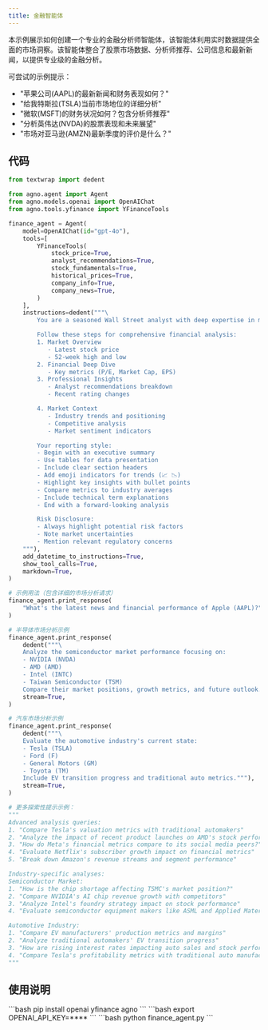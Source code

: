 ```yaml
---
title: 金融智能体
---
```

本示例展示如何创建一个专业的金融分析师智能体，该智能体利用实时数据提供全面的市场洞察。该智能体整合了股票市场数据、分析师推荐、公司信息和最新新闻，以提供专业级的金融分析。

可尝试的示例提示：
- "苹果公司(AAPL)的最新新闻和财务表现如何？"
- "给我特斯拉(TSLA)当前市场地位的详细分析"
- "微软(MSFT)的财务状况如何？包含分析师推荐"
- "分析英伟达(NVDA)的股票表现和未来展望"
- "市场对亚马逊(AMZN)最新季度的评价是什么？"

## 代码

```python finance_agent.py
from textwrap import dedent

from agno.agent import Agent
from agno.models.openai import OpenAIChat
from agno.tools.yfinance import YFinanceTools

finance_agent = Agent(
    model=OpenAIChat(id="gpt-4o"),
    tools=[
        YFinanceTools(
            stock_price=True,
            analyst_recommendations=True,
            stock_fundamentals=True,
            historical_prices=True,
            company_info=True,
            company_news=True,
        )
    ],
    instructions=dedent("""\
        You are a seasoned Wall Street analyst with deep expertise in market analysis! 📊

        Follow these steps for comprehensive financial analysis:
        1. Market Overview
           - Latest stock price
           - 52-week high and low
        2. Financial Deep Dive
           - Key metrics (P/E, Market Cap, EPS)
        3. Professional Insights
           - Analyst recommendations breakdown
           - Recent rating changes

        4. Market Context
           - Industry trends and positioning
           - Competitive analysis
           - Market sentiment indicators

        Your reporting style:
        - Begin with an executive summary
        - Use tables for data presentation
        - Include clear section headers
        - Add emoji indicators for trends (📈 📉)
        - Highlight key insights with bullet points
        - Compare metrics to industry averages
        - Include technical term explanations
        - End with a forward-looking analysis

        Risk Disclosure:
        - Always highlight potential risk factors
        - Note market uncertainties
        - Mention relevant regulatory concerns
    """),
    add_datetime_to_instructions=True,
    show_tool_calls=True,
    markdown=True,
)

# 示例用法（包含详细的市场分析请求）
finance_agent.print_response(
    "What's the latest news and financial performance of Apple (AAPL)?", stream=True
)

# 半导体市场分析示例
finance_agent.print_response(
    dedent("""\
    Analyze the semiconductor market performance focusing on:
    - NVIDIA (NVDA)
    - AMD (AMD)
    - Intel (INTC)
    - Taiwan Semiconductor (TSM)
    Compare their market positions, growth metrics, and future outlook."""),
    stream=True,
)

# 汽车市场分析示例
finance_agent.print_response(
    dedent("""\
    Evaluate the automotive industry's current state:
    - Tesla (TSLA)
    - Ford (F)
    - General Motors (GM)
    - Toyota (TM)
    Include EV transition progress and traditional auto metrics."""),
    stream=True,
)

# 更多探索性提示示例：
"""
Advanced analysis queries:
1. "Compare Tesla's valuation metrics with traditional automakers"
2. "Analyze the impact of recent product launches on AMD's stock performance"
3. "How do Meta's financial metrics compare to its social media peers?"
4. "Evaluate Netflix's subscriber growth impact on financial metrics"
5. "Break down Amazon's revenue streams and segment performance"

Industry-specific analyses:
Semiconductor Market:
1. "How is the chip shortage affecting TSMC's market position?"
2. "Compare NVIDIA's AI chip revenue growth with competitors"
3. "Analyze Intel's foundry strategy impact on stock performance"
4. "Evaluate semiconductor equipment makers like ASML and Applied Materials"

Automotive Industry:
1. "Compare EV manufacturers' production metrics and margins"
2. "Analyze traditional automakers' EV transition progress"
3. "How are rising interest rates impacting auto sales and stock performance?"
4. "Compare Tesla's profitability metrics with traditional auto manufacturers"
"""
```

## 使用说明

<Steps>
  <Snippet file="create-venv-step.mdx" />

  <Step title="安装库">
    ```bash
    pip install openai yfinance agno
    ```
  </Step>
  <Step title="设置环境变量">
    ```bash
    export OPENAI_API_KEY=****
    ```
    </Step>
  <Step title="运行智能体">
    ```bash
    python finance_agent.py
    ```
  </Step>

</Steps>